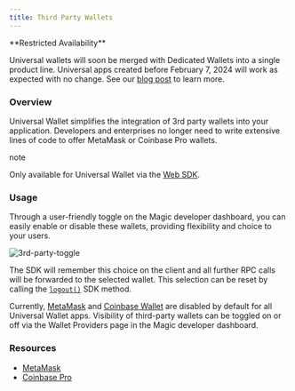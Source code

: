```yaml
---
title: Third Party Wallets
---
```


<Info>
**Restricted Availability**

Universal wallets will soon be merged with Dedicated Wallets into a single product line. Universal apps created before February 7, 2024 will work as expected with no change. See our [blog post](https://magic.link/posts/unifyingwaas) to learn more.
</Info>


### Overview

Universal Wallet simplifies the integration of 3rd party wallets into your application. Developers and enterprises no longer need to write extensive lines of code to offer MetaMask or Coinbase Pro wallets.

note

Only available for Universal Wallet via the [Web SDK](/docs/api/client-side-sdks/web).

### Usage

Through a user-friendly toggle on the Magic developer dashboard, you can easily enable or disable these wallets, providing flexibility and choice to your users.

<Frame>
  <img src="/images/3rd-party-toggle.webp" alt="3rd-party-toggle"/>
</Frame>

The SDK will remember this choice on the client and all further RPC calls will be forwarded to the selected wallet. This selection can be reset by calling the [`logout()`](/docs/api/client-side-sdks/web#logout) SDK method.

Currently, [MetaMask](https://metamask.io/) and [Coinbase Wallet](https://www.coinbase.com/wallet) are disabled by default for all Universal Wallet apps. Visibility of third-party wallets can be toggled on or off via the Wallet Providers page in the Magic developer dashboard.

### Resources

* [MetaMask](https://metamask.io/)
* [Coinbase Pro](https://www.coinbase.com/wallet)
